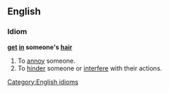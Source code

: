 ==English==

===Idiom===
'''[[get]] [[in]] someone's [[hair]]'''

# To [[annoy]] someone.
# To [[hinder]] someone or [[interfere]] with their actions.

[[Category:English idioms]]